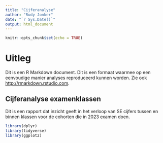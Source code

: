 ```yaml
---
title: "Cijferanalyse"
author: "Rudy Jonker"
date: "`r Sys.Date()`"
output: html_document
---
```


```r
knitr::opts_chunk$set(echo = TRUE)
```

# Uitleg

Dit is een R Markdown document. Dit is een formaat waarmee op een eenvoudige manier analyses reproduceerd kunnen worden. Zie ook  <http://rmarkdown.rstudio.com>.

## Cijferanalyse examenklassen
Dit is een rapport dat inzicht geeft in het verloop van SE cijfers tussen en binnen klassen voor de cohorten die in 2023 examen doen.


```r
library(dplyr)
library(tidyverse)
library(ggplot2)
```


